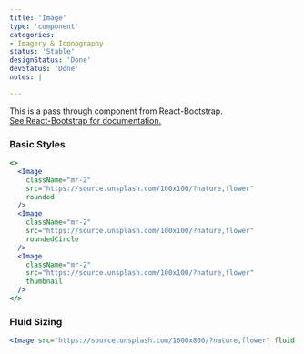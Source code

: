 ```yaml
---
title: 'Image'
type: 'component'
categories:
- Imagery & Iconography
status: 'Stable'
designStatus: 'Done'
devStatus: 'Done'
notes: |

---
```


<p className="lead">
  This is a pass through component from React-Bootstrap.<br/>
  <a href="https://react-bootstrap.github.io/components/images/" target="_blank" rel="noopener noreferrer">
    See React-Bootstrap for documentation.
  </a>
</p>

### Basic Styles

```jsx live
<>
  <Image
    className="mr-2"
    src="https://source.unsplash.com/100x100/?nature,flower"
    rounded
  />
  <Image
    className="mr-2"
    src="https://source.unsplash.com/100x100/?nature,flower"
    roundedCircle
  />
  <Image
    className="mr-2"
    src="https://source.unsplash.com/100x100/?nature,flower"
    thumbnail
  />
</>
```

### Fluid Sizing

```jsx live
<Image src="https://source.unsplash.com/1600x800/?nature,flower" fluid />
```


